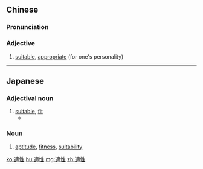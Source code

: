{{also|适性}}
==Chinese==
{{zh-forms|s=适性}}

===Pronunciation===
{{zh-pron
|m=shìxìng
|c=sik1 sing3
|cat=a
}}

===Adjective===
{{zh-adj}}

# [[suitable]], [[appropriate]] (for one's personality)

----

==Japanese==
{{ja-kanjitab|てき|せい|yomi=on}}

===Adjectival noun===
{{ja-adj|infl=na|てきせい}}

# [[suitable]], [[fit]]
#* {{ja-usex|適正な職業は、人それぞれ違いますよね。|てきせい な しょくぎょう は、 ひと それぞれ ちがいます よ ね。|The right occupation is of course different for each person.}}

===Noun===
{{ja-noun|てきせい}}

# [[aptitude]], [[fitness]], [[suitability]]

[[ko:適性]]
[[hu:適性]]
[[mg:適性]]
[[zh:適性]]